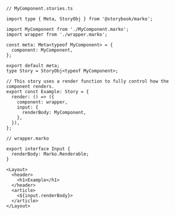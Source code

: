 ```tsx
// MyComponent.stories.ts

import type { Meta, StoryObj } from '@storybook/marko';

import MyComponent from './MyComponent.marko';
import wrapper from './wrapper.marko';

const meta: Meta<typeof MyComponent> = {
  component: MyComponent,
};

export default meta;
type Story = StoryObj<typeof MyComponent>;

// This story uses a render function to fully control how the component renders.
export const Example: Story = {
  render: () => ({
    component: wrapper,
    input: {
      renderBody: MyComponent,
    },
  }),
};
```

```marko
// wrapper.marko

export interface Input {
  renderBody: Marko.Renderable;
}

<Layout>
  <header>
    <h1>Example</h1>
  </header>
  <article>
    <${input.renderBody}>
  </article>
</Layout>
```

